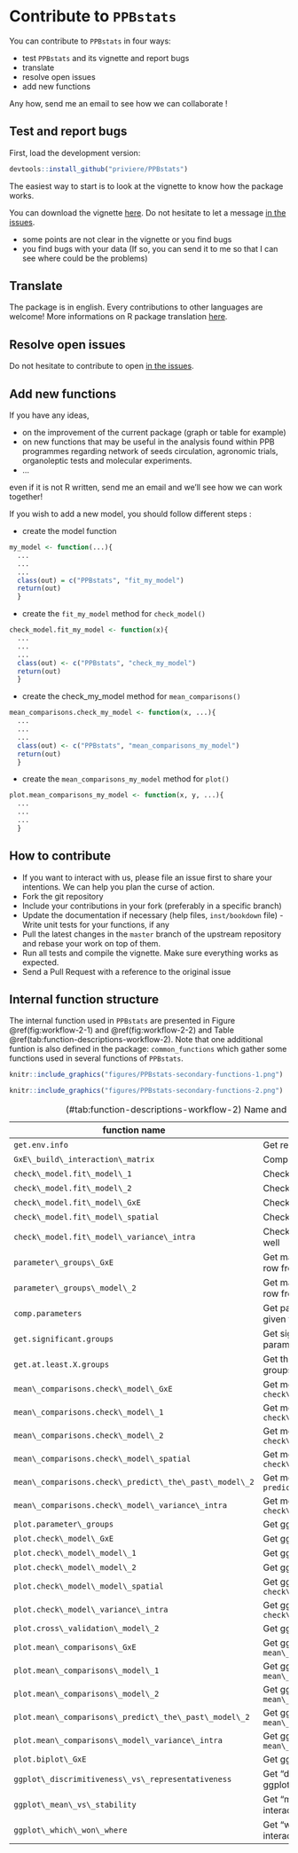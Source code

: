 # Contribute to `PPBstats` {#contributions}

You can contribute to `PPBstats` in four ways:

- test `PPBstats` and its vignette and report bugs
- translate
- resolve open issues
- add new functions 


Any how, send me an email to see how we can collaborate !

## Test and report bugs

First, load the development version:

```r
devtools::install_github("priviere/PPBstats")
```


The easiest way to start is to look at the vignette to know how the package works.

You can download the vignette [here](https://github.com/priviere/PPBstats/releases/download/v0.22/PPBstats.pdf).
Do not hesitate to let a message [in the issues](https://github.com/priviere/PPBstats/issues).

- some points are not clear in the vignette or you find bugs
- you find bugs with your data (If so, you can send it to me so that I can see
where could be the problems)

## Translate

The package is in english. 
Every contributions to other languages are welcome!
More informations on R package translation [here](http://developer.r-project.org/Translations30.html).

## Resolve open issues

Do not hesitate to contribute to open [in the issues](https://github.com/priviere/PPBstats/issues).

## Add new functions

If you have any ideas, 

- on the improvement of the current package (graph or table for example)
- on new functions that may be useful in the analysis found within PPB programmes regarding network of seeds circulation, agronomic trials, organoleptic tests and molecular experiments.
- ...

even if it is not R written, send me an email and we'll see how we can work together!

If you wish to add a new model, you should follow different steps :

- create the model function
```r
my_model <- function(...){
  ...
  ...
  ...
  class(out) = c("PPBstats", "fit_my_model")
  return(out)
  }
```

- create the `fit_my_model` method for `check_model()`
```r
check_model.fit_my_model <- function(x){
  ...
  ...
  ...
  class(out) <- c("PPBstats", "check_my_model")
  return(out)
  }
```

- create the check\_my\_model method for `mean_comparisons()`
```r
mean_comparisons.check_my_model <- function(x, ...){
  ...
  ...
  ...
  class(out) <- c("PPBstats", "mean_comparisons_my_model")
  return(out)
  }
```

- create the `mean_comparisons_my_model` method for `plot()`
```r
plot.mean_comparisons_my_model <- function(x, y, ...){
  ...
  ...
  ...
  }
```


## How to contribute

- If you want to interact with us, please file an issue first to share your intentions. We can help you plan the curse of action.
- Fork the git repository
- Include your contributions in your fork (preferably in a specific branch)
- Update the documentation if necessary (help files, `inst/bookdown` file)
-Write unit tests for your functions, if any
- Pull the latest changes in the `master` branch of the upstream repository and rebase your work on top of them.
- Run all tests and compile the vignette. Make sure everything works as
expected.
- Send a Pull Request with a reference to the original issue


## Internal function structure

The internal function used in `PPBstats` are presented in Figure \@ref(fig:workflow-2-1) and  \@ref(fig:workflow-2-2) and Table \@ref(tab:function-descriptions-workflow-2). 
Note that one additional funtion is also defined in the package: `common_functions` which gather some functions used in several functions of `PPBstats`.


```r
knitr::include_graphics("figures/PPBstats-secondary-functions-1.png")
```

```r
knitr::include_graphics("figures/PPBstats-secondary-functions-2.png")
```


| function name | description |
| --- | --- |
| `get.env.info` | Get regional farms data and satellite farms data |
| `GxE\_build\_interaction\_matrix` | Compute interaction matrix |
| `check\_model.fit\_model\_1` | Check if the `model\_1` model went well  |
| `check\_model.fit\_model\_2` | Check if the `model\_2` model went well |
| `check\_model.fit\_model\_GxE` | Check if the `GxE` model went well |
| `check\_model.fit\_model\_spatial` | Check if the `spatial` model went well |
| `check\_model.fit\_model\_variance\_intra` | Check if the `model\_variance\_intra` model went well |
| `parameter\_groups\_GxE` | Get matrix with variables in column and effect in row from `check\_modelfit\_model\_GxE` |
| `parameter\_groups\_model\_2` | Get matrix with variables in column and effect in row from `check\_model.fit\_model\_2` |
| `comp.parameters` | Get parameter comparisons two by two or to a given threshold based on MCMC outputs |
| `get.significant.groups` | Get significant groups of differences for a set of parameters based on MCMC outputs |
| `get.at.least.X.groups` | Get the value of type one error needed to have X groups |
| `mean\_comparisons.check\_model\_GxE` | Get mean comparisons from `check\_model.fit\_model\_GxE` |
| `mean\_comparisons.check\_model\_1` | Get mean comparisons from `check\_model.fit\_model\_1` |
| `mean\_comparisons.check\_model\_2` |Get mean comparisons from `check\_model.fit\_model\_2`  |
| `mean\_comparisons.check\_model\_spatial` | Get mean comparisons from `check\_model.fit\_model\_spatial`  |
| `mean\_comparisons.check\_predict\_the\_past\_model\_2` | Get mean comparisons from `predict\_the\_past\_model\_2` |
| `mean\_comparisons.check\_model\_variance\_intra` | Get mean comparisons from `check\_model.fit\_model\_variance\_intra` |
| `plot.parameter\_groups` | Get ggplot from `parameter\_groups` |
| `plot.check\_model\_GxE` | Get ggplot from `check\_model.fit\_model\_GxE` |
| `plot.check\_model\_model\_1` | Get ggplot from `check\_model.fit\_model\_1` |
| `plot.check\_model\_model\_2` | Get ggplot from `check\_model.fit\_model\_2` |
| `plot.check\_model\_model\_spatial` | Get ggplot from `check\_model.fit\_model\_spatial` |
| `plot.check\_model\_variance\_intra` | Get ggplot from `check\_model.fit\_model\_variance\_intra` |
| `plot.cross\_validation\_model\_2` | Get ggplot from `cross\_validation\_model\_2` |
| `plot.mean\_comparisons\_GxE` | Get ggplot from `mean\_comparisons.check\_model\_GxE` |
| `plot.mean\_comparisons\_model\_1` | Get ggplot from `mean\_comparisons.check\_model\_1` |
| `plot.mean\_comparisons\_model\_2` | Get ggplot from `mean\_comparisons.check\_model\_2` |
| `plot.mean\_comparisons\_predict\_the\_past\_model\_2` | Get ggplot from `mean\_comparisons.predict\_the\_past\_model\_2` |
| `plot.mean\_comparisons\_model\_variance\_intra` | Get ggplot from `mean\_comparisons.check\_model\_variance\_intra` |
| `plot.biplot\_GxE` | Get ggplot from `biplot\_GxE` |
| `ggplot\_discrimitiveness\_vs\_representativeness` | Get "discrimitiveness vs representativeness" ggplot from PCA on interaction matrix |
| `ggplot\_mean\_vs\_stability` | Get "mean vs stability" ggplot from PCA on interaction matrix |
| `ggplot\_which\_won\_where` | Get "which won where" ggplot from PCA on interaction matrix |
Table: (\#tab:function-descriptions-workflow-2) Name and description of internal functions.

